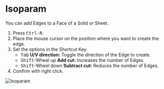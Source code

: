 
<Reference shortcut="Ctrl-R" command="Isoparam" button="" />

# Isoparam

You can add Edges to a Face of a Solid or Sheet.

1. Press <kbd>Ctrl-R</kbd>.
2. Place the mouse cursor on the position where you want to create the edge.
3. Set the options in the Shortcut Key.
   - <kbd>Tab</kbd> **U/V direction:** Toggle the direction of the Edge to create.
   - <kbd>Shift</kbd>-Wheel up **Add cut:** Increases the number of Edges.
   - <kbd>Shift</kbd>-Wheel down **Subtract cut:** Reduces the number of Edges.
4. Confirm with right click.

![Isoparam](/img/isoparam.gif)



